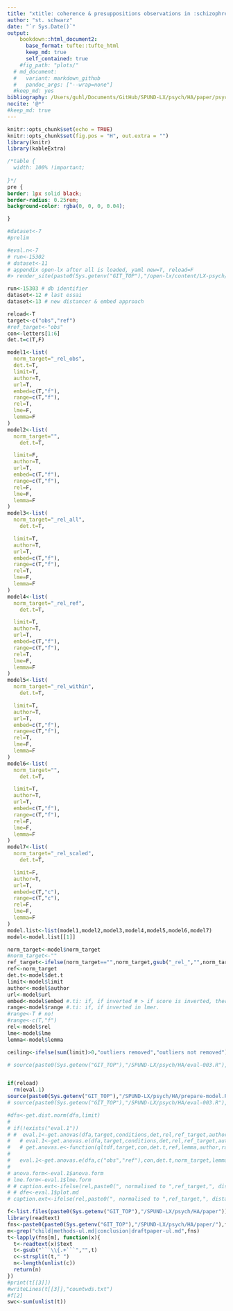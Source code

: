 ```yaml
---
title: "xtitle: coherence & presuppositions observations in :schizophrenia: threads"
author: "st. schwarz"
date: "`r Sys.Date()`"
output: 
    bookdown::html_document2:
      base_format: tufte::tufte_html
      keep_md: true
      self_contained: true
    #fig_path: "plots/"
  # md_document:
  #   variant: markdown_github
  #   pandoc_args: ["--wrap=none"]
  #keep_md: yes
bibliography: /Users/guhl/Documents/GitHub/SPUND-LX/psych/HA/paper/psych.bib
nocite: '@*'
#keep_md: true
---
```


```r
knitr::opts_chunk$set(echo = TRUE)
knitr::opts_chunk$set(fig.pos = "H", out.extra = "")
library(knitr)
library(kableExtra)
```

```css
/*table {
  width: 100% !important;
  
}*/
pre {
border: 1px solid black;
border-radius: 0.25rem;
background-color: rgba(0, 0, 0, 0.04);

}
```

```r
#dataset<-7
#prelim
```

```r
#eval.n<-7
# run<-15302
# dataset<-11
# appendix open-lx after all is loaded, yaml new=T, reload=F
#> render_site(paste0(Sys.getenv("GIT_TOP"),"/open-lx/content/LX-psych/"))

run<-15303 # db identifier
dataset<-12 # last essai
dataset<-13 # new distancer & embed approach

reload<-T
target<-c("obs","ref")
#ref_target<-"obs"
con<-letters[1:6]
det.t=c(T,F)

model1<-list(
  norm_target="_rel_obs",
  det.t=T,
  limit=T,
  author=T,
  url=T,
  embed=c(T,"f"),
  range=c(T,"f"),
  rel=T,
  lme=F,
  lemma=F
)
model2<-list(
  norm_target="",
    det.t=T,

  limit=F,
  author=T,
  url=T,
  embed=c(T,"f"),
  range=c(T,"f"),
  rel=F,
  lme=F,
  lemma=F
)
model3<-list(
  norm_target="_rel_all",
    det.t=T,

  limit=T,
  author=T,
  url=T,
  embed=c(T,"f"),
  range=c(T,"f"),
  rel=T,
  lme=F,
  lemma=F
)
model4<-list(
  norm_target="_rel_ref",
    det.t=T,

  limit=T,
  author=T,
  url=T,
  embed=c(T,"f"),
  range=c(T,"f"),
  rel=T,
  lme=F,
  lemma=F
)
model5<-list(
  norm_target="_rel_within",
    det.t=T,

  limit=T,
  author=T,
  url=T,
  embed=c(T,"f"),
  range=c(T,"f"),
  rel=T,
  lme=F,
  lemma=F
)
model6<-list(
  norm_target="",
    det.t=T,

  limit=T,
  author=T,
  url=T,
  embed=c(T,"f"),
  range=c(T,"f"),
  rel=F,
  lme=F,
  lemma=F
)
model7<-list(
  norm_target="_rel_scaled",
    det.t=T,

  limit=F,
  author=T,
  url=T,
  embed=c(T,"c"),
  range=c(T,"c"),
  rel=F,
  lme=F,
  lemma=F
)
model.list<-list(model1,model2,model3,model4,model5,model6,model7)
model<-model.list[[1]]

norm_target<-model$norm_target
#norm_target<-""
ref_target<-ifelse(norm_target=="",norm_target,gsub("_rel_","",norm_target))
ref<-norm_target
det.t<-model$det.t
limit<-model$limit
author<-model$author
url<-model$url
embed<-model$embed #.ti: if, if inverted # > if score is inverted, theres no intercept and targetobs/ref appear as single estimates
range<-model$range #.ti: if, if inverted in lmer.
#range<-T # no!
#range<-c(T,"f")
rel<-model$rel
lme<-model$lme
lemma<-model$lemma

ceiling<-ifelse(sum(limit)>0,"outliers removed","outliers not removed")

# source(paste0(Sys.getenv("GIT_TOP"),"/SPUND-LX/psych/HA/eval-003.R"),echo = F)


if(reload)
  rm(eval.1)
source(paste0(Sys.getenv("GIT_TOP"),"/SPUND-LX/psych/HA/prepare-model.R"),echo = F)
# source(paste0(Sys.getenv("GIT_TOP"),"/SPUND-LX/psych/HA/eval-003.R"),echo = F)

#dfa<-get.dist.norm(dfa,limit)
# 
# if(!exists("eval.1"))
# #  eval.1<-get.anovas(dfa,target,conditions,det,rel,ref_target,author)
#   # eval.1<-get.anovas.e(dfa,target,conditions,det,rel,ref_target,author,embed)
#   # get.anovas.e<-function(qltdf,target,con,det.t,ref,lemma,author,range.ti,embed.ti){
# 
#   eval.1<-get.anovas.e(dfa,c("obs","ref"),con,det.t,norm_target,lemma,author,url,range,embed,lme)
# 
# anova.form<-eval.1$anova.form
# lme.form<-eval.1$lme.form
# # caption.ext<-ifelse(rel,paste0(", normalised to ",ref_target,", distance ceiling =  ",ceiling),paste0("not normalised, distance ceiling =",ceiling))
# # dfe<-eval.1$plot.md
# caption.ext<-ifelse(rel,paste0(", normalised to ",ref_target,", distance ceiling =  ",ceiling),paste0(", not normalised, distance ceiling =",ceiling))

f<-list.files(paste0(Sys.getenv("GIT_TOP"),"/SPUND-LX/psych/HA/paper"))
library(readtext)
fns<-paste0(paste0(Sys.getenv("GIT_TOP"),"/SPUND-LX/psych/HA/paper/"),f)
m<-grep("child|methods-ul.md|conclusion|draftpaper-ul.md",fns)
t<-lapply(fns[m], function(x){
  t<-readtext(x)$text
  t<-gsub("```\\{.+```","",t)
  c<-strsplit(t," ")
  n<-length(unlist(c))
  return(n)
})
#print(t[[3]])
#writeLines(t[[3]],"countwds.txt")
#f[2]
swc<-sum(unlist(t))

```
